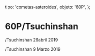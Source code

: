 
  tipo: 'cometas-asteroides',
  objeto: '60P',
};

# 60P/Tsuchinshan

<Imagen
  src="registro/60P_20190426_2_60ptsuchinshan_20190426_i88.jpg"
  fecha="20190426"
/>

/Tsuchinshan 26abril 2019

<Imagen
  src="registro/60P_20190309_1_60p_20190209_i88jpg.jpg"
  fecha="20190309"
/>

/Tsuchinshan 9 Marzo 2019
